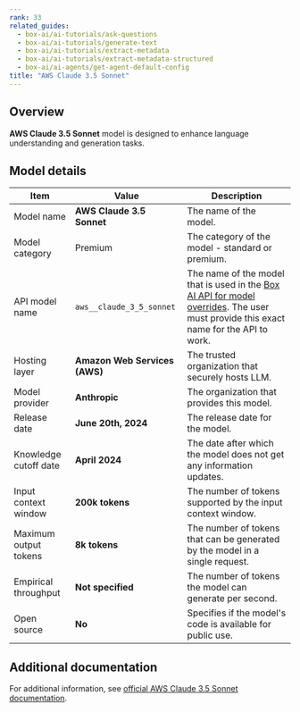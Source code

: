 ```yaml
---
rank: 33
related_guides:
  - box-ai/ai-tutorials/ask-questions
  - box-ai/ai-tutorials/generate-text
  - box-ai/ai-tutorials/extract-metadata
  - box-ai/ai-tutorials/extract-metadata-structured
  - box-ai/ai-agents/get-agent-default-config
title: "AWS Claude 3.5 Sonnet"
---
```

## Overview

**AWS Claude 3.5 Sonnet** model is designed to enhance language understanding and generation tasks.

## Model details

| Item  | Value | Description |
|-----------|----------|----------|
|Model name|**AWS Claude 3.5 Sonnet**| The name of the model. | 
| Model category | Premium | The category of the model - standard or premium. |
|API model name|`aws__claude_3_5_sonnet`| The name of the model that is used in the [Box AI API for model overrides][overrides]. The user must provide this exact name for the API to work. |
|Hosting layer|  **Amazon Web Services (AWS)** | The trusted organization that securely hosts LLM. |
|Model provider|**Anthropic**| The organization that provides this model. |
|Release date| **June 20th, 2024** | The release date for the model.|
|Knowledge cutoff date| **April 2024**| The date after which the model does not get any information updates. |
|Input context window |**200k tokens**| The number of tokens supported by the input context window.| 
|Maximum output tokens | **8k tokens** |The number of tokens that can be generated by the model in a single request.| 
|Empirical throughput| **Not specified**| The number of tokens the model can generate per second.|
|Open source | **No** | Specifies if the model's code is available for public use. |

## Additional documentation

For additional information, see [official AWS Claude 3.5 Sonnet documentation][aws-claude].

[aws-claude]: https://aws.amazon.com/bedrock/claude/
[overrides]: g://box-ai/ai-agents/ai-agent-overrides